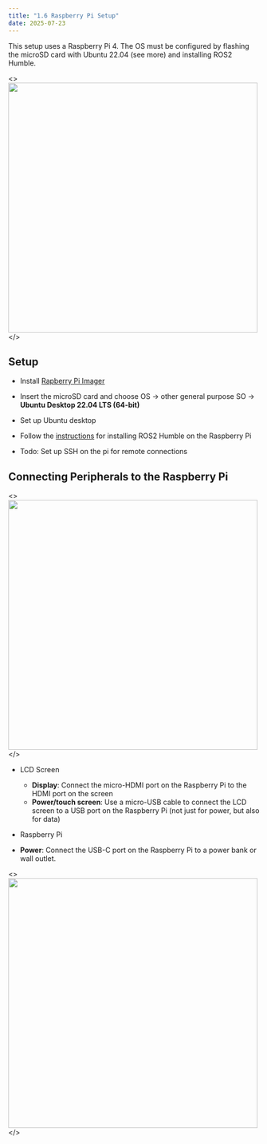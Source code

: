 ```yaml
---
title: "1.6 Raspberry Pi Setup"
date: 2025-07-23
---
```


This setup uses a Raspberry Pi 4. The OS must be configured by flashing the microSD card with Ubuntu 22.04 (see more) and installing ROS2 Humble.

<>
    <img src="https://i.imgur.com/xJMgVJ2.png" width="500"/>
</>

## Setup

- Install [Rapberry Pi Imager](https://www.raspberrypi.com/software/)  
-  Insert the microSD card and choose OS -> other general purpose SO -> **Ubuntu Desktop 22.04 LTS (64-bit)**

- Set up Ubuntu desktop

- Follow the [instructions](https://random-restart.vercel.app/Software-Documentation/ROS/ROS2-Humble-Installation) for installing ROS2 Humble on the Raspberry Pi

- Todo: Set up SSH on the pi for remote connections

## Connecting Peripherals to the Raspberry Pi

<>
    <img src="https://i.imgur.com/adBxdjT.png" width="500" />
</>
- LCD Screen

    - **Display**: Connect the micro-HDMI port on the Raspberry Pi to the HDMI port on the screen  
    - **Power/touch screen**: Use a micro-USB cable to connect the LCD screen to a USB port on the Raspberry Pi (not just for power, but also for data)

- Raspberry Pi

-    **Power**: Connect the USB-C port on the Raspberry Pi to a power bank or wall outlet.

<> 
  <img src="https://piportal.digitalharbor.org/cbfe7e712c4ce6e2deed4e129812df9a/rpi-plug-in.gif" width="500" />
</>